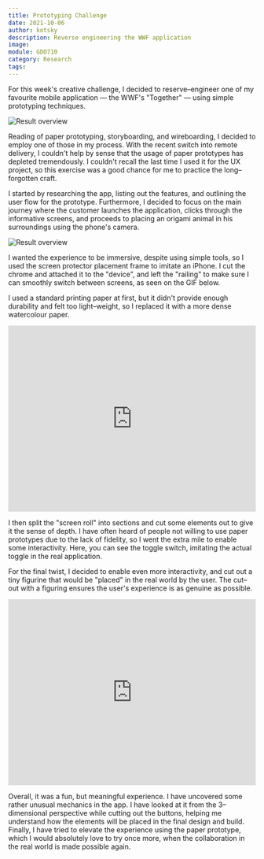 ```yaml
---
title: Prototyping Challenge
date: 2021-10-06
author: kotsky
description: Reverse engineering the WWF application
image:  
module: GDO710
category: Research
tags: 
---
```


For this week's creative challenge, I decided to reserve–engineer one of my favourite mobile application — the WWF's "Together" — using simple prototyping techniques.

![Result overview](./img/03-product.jpeg)

Reading of paper prototyping, storyboarding, and wireboarding, I decided to employ one of those in my process. With the recent switch into remote delivery, I couldn't help by sense that the usage of paper prototypes has depleted tremendously. I couldn't recall the last time I used it for the UX project, so this exercise was a good chance for me to practice the long–forgotten craft.

I started by researching the app, listing out the features, and outlining the user flow for the prototype. Furthermore, I decided to focus on the main journey where the customer launches the application, clicks through the informative screens, and proceeds to placing an origami animal in his surroundings using the phone's camera.

![Result overview](./img/03-process.jpeg)

I wanted the experience to be immersive, despite using simple tools, so I used the screen protector placement frame to imitate an iPhone. I cut the chrome and attached it to the "device", and left the "railing" to make sure I can smoothly switch between screens, as seen on the GIF below.

I used a standard printing paper at first, but it didn't provide enough durability and felt too light–weight, so I replaced it with a more dense watercolour paper.

<p style="padding:75% 0 0 0;position:relative;"><iframe src="https://player.vimeo.com/video/629105322?h=9a18c1a72f&amp;badge=0&amp;autopause=0&amp;player_id=0&amp;app_id=58479" frameborder="0" allow="autoplay; fullscreen; picture-in-picture" allowfullscreen style="position:absolute;top:0;left:0;width:100%;height:100%;" title="03-panda.mov"></iframe></p><script src="https://player.vimeo.com/api/player.js"></script>

I then split the "screen roll" into sections and cut some elements out to give it the sense of depth. I have often heard of people not willing to use paper prototypes due to the lack of fidelity, so I went the extra mile to enable some interactivity. Here, you can see the toggle switch, imitating the actual toggle in the real application.

For the final twist, I decided to enable even more interactivity, and cut out a tiny figurine that would be "placed" in the real world by the user. The cut–out with a figuring ensures the user's experience is as genuine as possible.

<p style="padding:75% 0 0 0;position:relative;"><iframe src="https://player.vimeo.com/video/629106164?h=c20dfcd4c7&amp;badge=0&amp;autopause=0&amp;player_id=0&amp;app_id=58479" frameborder="0" allow="autoplay; fullscreen; picture-in-picture" allowfullscreen style="position:absolute;top:0;left:0;width:100%;height:100%;" title="03-slider.mov"></iframe></p><script src="https://player.vimeo.com/api/player.js"></script>

Overall, it was a fun, but meaningful experience. I have uncovered some rather unusual mechanics in the app. I have looked at it from the 3–dimensional perspective while cutting out the buttons, helping me understand how the elements will be placed in the final design and build. Finally, I have tried to elevate the experience using the paper prototype, which I would absolutely love to try once more, when the collaboration in the real world is made possible again.